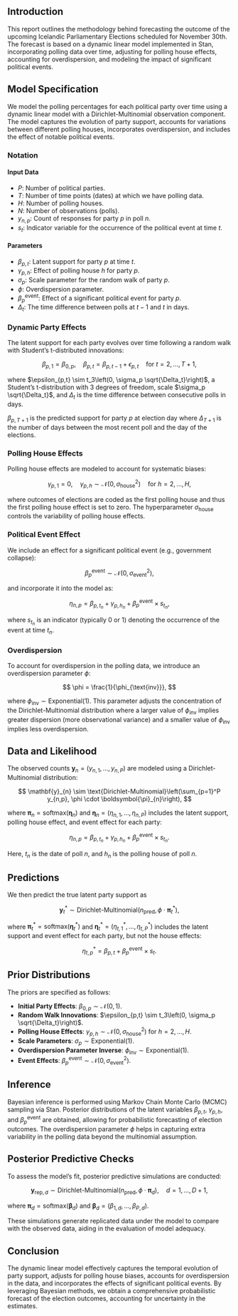 ## Introduction

This report outlines the methodology behind forecasting the outcome of the upcoming Icelandic Parliamentary Elections scheduled for November 30th. The forecast is based on a dynamic linear model implemented in Stan, incorporating polling data over time, adjusting for polling house effects, accounting for overdispersion, and modeling the impact of significant political events.

## Model Specification

We model the polling percentages for each political party over time using a dynamic linear model with a Dirichlet-Multinomial observation component. The model captures the evolution of party support, accounts for variations between different polling houses, incorporates overdispersion, and includes the effect of notable political events.

### Notation

#### Input Data

- $P$: Number of political parties.
- $T$: Number of time points (dates) at which we have polling data.
- $H$: Number of polling houses.
- $N$: Number of observations (polls).
- $y_{n,p}$: Count of responses for party $p$ in poll $n$.
- $s_t$: Indicator variable for the occurrence of the political event at time $t$.

#### Parameters

- $\beta_{p,t}$: Latent support for party $p$ at time $t$.
- $\gamma_{p,h}$: Effect of polling house $h$ for party $p$.
- $\sigma_p$: Scale parameter for the random walk of party $p$.
- $\phi$: Overdispersion parameter.
- $\beta^{\text{event}}_p$: Effect of a significant political event for party $p$.
- $\Delta_t$: The time difference between polls at $t-1$ and $t$ in days.

### Dynamic Party Effects

The latent support for each party evolves over time following a random walk with Student's t-distributed innovations:

$$
\beta_{p,1} = \beta_{0,p}, \quad \beta_{p,t} = \beta_{p,t-1} + \epsilon_{p,t} \quad \text{for } t = 2, \dots, T+1,
$$

where $\epsilon_{p,t} \sim t_3\left(0, \sigma_p \sqrt{\Delta_t}\right)$, a Student's t-distribution with 3 degrees of freedom, scale $\sigma_p \sqrt{\Delta_t}$, and $\Delta_t$ is the time difference between consecutive polls in days.

$\beta_{p, T + 1}$ is the predicted support for party $p$ at election day where $\Delta_{T+1}$ is the number of days between the most recent poll and the day of the elections.

### Polling House Effects

Polling house effects are modeled to account for systematic biases:

$$
\gamma_{p,1} = 0, \quad \gamma_{p,h} \sim \mathcal{N}\left(0, \sigma_{\text{house}}^2\right) \quad \text{for } h = 2, \dots, H,
$$

where outcomes of elections are coded as the first polling house and thus the first polling house effect is set to zero. The hyperparameter $\sigma_{\text{house}}$ controls the variability of polling house effects.

### Political Event Effect

We include an effect for a significant political event (e.g., government collapse):

$$
\beta^{\text{event}}_p \sim \mathcal{N}\left(0, \sigma_{\text{event}}^2\right),
$$

and incorporate it into the model as:

$$
\eta_{n,p} = \beta_{p, t_n} + \gamma_{p, h_n} + \beta^{\text{event}}_p \times s_{t_n},
$$

where $s_{t_n}$ is an indicator (typically 0 or 1) denoting the occurrence of the event at time $t_n$.

### Overdispersion

To account for overdispersion in the polling data, we introduce an overdispersion parameter $\phi$:

$$
\phi = \frac{1}{\phi_{\text{inv}}},
$$

where $\phi_{\text{inv}} \sim \text{Exponential}(1)$. This parameter adjusts the concentration of the Dirichlet-Multinomial distribution where a larger value of $\phi_{\text{inv}}$ implies greater dispersion (more observational variance) and a smaller value of $\phi_{\text{inv}}$ implies less overdispersion.

## Data and Likelihood

The observed counts $\mathbf{y}_{n} = \left(y_{n,1}, \dots, y_{n,P}\right)$ are modeled using a Dirichlet-Multinomial distribution:

$$
\mathbf{y}_{n} \sim \text{Dirichlet-Multinomial}\left(\sum_{p=1}^P y_{n,p}, \phi \cdot \boldsymbol{\pi}_{n}\right),
$$

where $\boldsymbol{\pi}_{n} = \text{softmax}\left(\boldsymbol{\eta}_{n}\right)$ and $\boldsymbol{\eta}_{n} = \left(\eta_{n,1}, \dots, \eta_{n,P}\right)$ includes the latent support, polling house effect, and event effect for each party:

$$
\eta_{n,p} = \beta_{p, t_n} + \gamma_{p, h_n} + \beta^{\text{event}}_p \times s_{t_n}.
$$

Here, $t_n$ is the date of poll $n$, and $h_n$ is the polling house of poll $n$.

## Predictions

We then predict the true latent party support as

$$
\mathbf{y}^*_{t} \sim \text{Dirichlet-Multinomial}\left(n_{\text{pred}}, \phi \cdot \boldsymbol{\pi}^*_{t}\right),
$$

where $\boldsymbol{\pi}^*_{t} = \text{softmax}\left(\boldsymbol{\eta}^*_{t}\right)$ and $\boldsymbol{\eta}^*_{t} = \left(\eta_{t,1}^*, \dots, \eta_{t,P}^*\right)$ includes the latent support and event effect for each party, but not the house effects: 

$$
\eta_{t,p}^* = \beta_{p, t} + \beta^{\text{event}}_p \times s_{t}.
$$

## Prior Distributions

The priors are specified as follows:

- **Initial Party Effects**: $\beta_{0,p} \sim \mathcal{N}(0, 1)$.
- **Random Walk Innovations**: $\epsilon_{p,t} \sim t_3\left(0, \sigma_p \sqrt{\Delta_t}\right)$.
- **Polling House Effects**: $\gamma_{p,h} \sim \mathcal{N}\left(0, \sigma_{\text{house}}^2\right)$ for $h = 2, \dots, H$.
- **Scale Parameters**: $\sigma_p \sim \text{Exponential}(1)$.
- **Overdispersion Parameter Inverse**: $\phi_{\text{inv}} \sim \text{Exponential}(1)$.
- **Event Effects**: $\beta^{\text{event}}_p \sim \mathcal{N}\left(0, \sigma_{\text{event}}^2\right)$.

## Inference

Bayesian inference is performed using Markov Chain Monte Carlo (MCMC) sampling via Stan. Posterior distributions of the latent variables $\beta_{p,t}$, $\gamma_{p,h}$, and $\beta^{\text{event}}_p$ are obtained, allowing for probabilistic forecasting of election outcomes. The overdispersion parameter $\phi$ helps in capturing extra variability in the polling data beyond the multinomial assumption.

## Posterior Predictive Checks

To assess the model's fit, posterior predictive simulations are conducted:

$$
\mathbf{y}_{\text{rep}, d} \sim \text{Dirichlet-Multinomial}\left(n_{\text{pred}}, \phi \cdot \boldsymbol{\pi}_{d}\right), \quad d = 1, \dots, D+1,
$$

where $\boldsymbol{\pi}_{d} = \text{softmax}\left(\boldsymbol{\beta}_{d}\right)$ and $\boldsymbol{\beta}_{d} = \left(\beta_{1,d}, \dots, \beta_{P,d}\right)$.

These simulations generate replicated data under the model to compare with the observed data, aiding in the evaluation of model adequacy.

## Conclusion

The dynamic linear model effectively captures the temporal evolution of party support, adjusts for polling house biases, accounts for overdispersion in the data, and incorporates the effects of significant political events. By leveraging Bayesian methods, we obtain a comprehensive probabilistic forecast of the election outcomes, accounting for uncertainty in the estimates.


